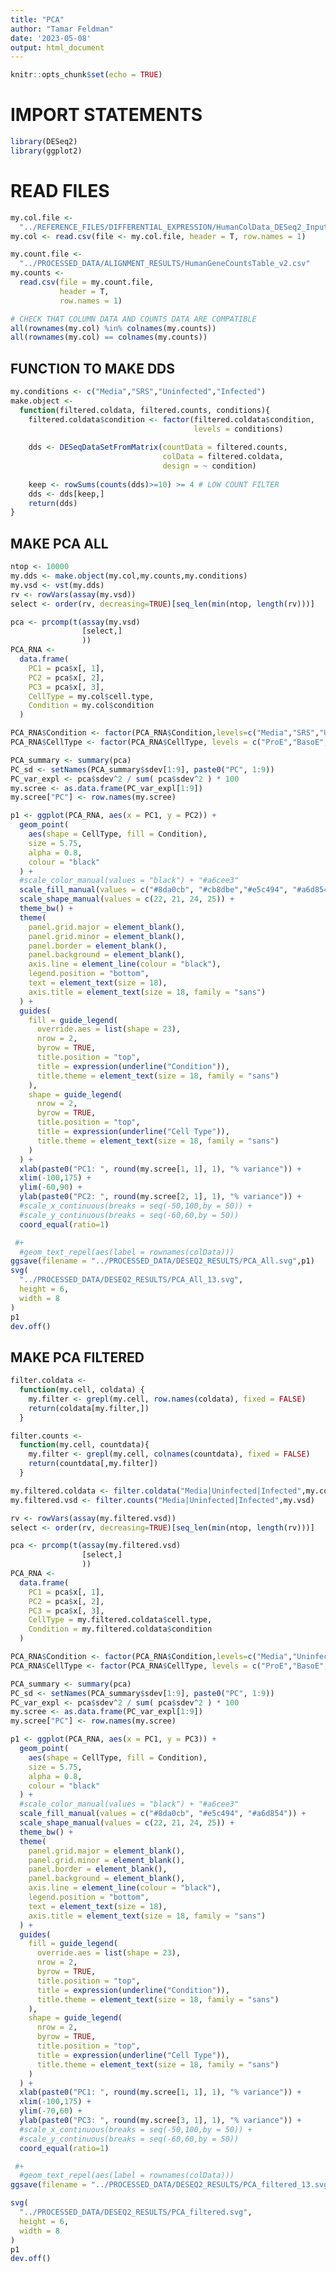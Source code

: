 ---
title: "PCA"
author: "Tamar Feldman"
date: '2023-05-08'
output: html_document
---

```{r setup, include=FALSE}
knitr::opts_chunk$set(echo = TRUE)
```

# IMPORT STATEMENTS

```{r include = FALSE}
library(DESeq2)
library(ggplot2)
```

# READ FILES

```{r}
my.col.file <-
  "../REFERENCE_FILES/DIFFERENTIAL_EXPRESSION/HumanColData_DESeq2_Input.csv"
my.col <- read.csv(file <- my.col.file, header = T, row.names = 1)

my.count.file <-
  "../PROCESSED_DATA/ALIGNMENT_RESULTS/HumanGeneCountsTable_v2.csv"
my.counts <-
  read.csv(file = my.count.file,
           header = T,
           row.names = 1)

# CHECK THAT COLUMN DATA AND COUNTS DATA ARE COMPATIBLE
all(rownames(my.col) %in% colnames(my.counts))
all(rownames(my.col) == colnames(my.counts))
```

## FUNCTION TO MAKE DDS

```{r}
my.conditions <- c("Media","SRS","Uninfected","Infected")
make.object <-
  function(filtered.coldata, filtered.counts, conditions){
    filtered.coldata$condition <- factor(filtered.coldata$condition, 
                                         levels = conditions)
    
    dds <- DESeqDataSetFromMatrix(countData = filtered.counts,
                                  colData = filtered.coldata,
                                  design = ~ condition)
    
    keep <- rowSums(counts(dds)>=10) >= 4 # LOW COUNT FILTER
    dds <- dds[keep,]
    return(dds)
}
```

## MAKE PCA ALL
```{r}
ntop <- 10000
my.dds <- make.object(my.col,my.counts,my.conditions)
my.vsd <- vst(my.dds)
rv <- rowVars(assay(my.vsd))
select <- order(rv, decreasing=TRUE)[seq_len(min(ntop, length(rv)))]

pca <- prcomp(t(assay(my.vsd)
                [select,]
                ))
PCA_RNA <-
  data.frame(
    PC1 = pca$x[, 1],
    PC2 = pca$x[, 2],
    PC3 = pca$x[, 3],
    CellType = my.col$cell.type,
    Condition = my.col$condition
  )

PCA_RNA$Condition <- factor(PCA_RNA$Condition,levels=c("Media","SRS","Uninfected","Infected"))
PCA_RNA$CellType <- factor(PCA_RNA$CellType, levels = c("ProE","BasoE","PolyE","OrthoE"))

PCA_summary <- summary(pca)
PC_sd <- setNames(PCA_summary$sdev[1:9], paste0("PC", 1:9))
PC_var_expl <- pca$sdev^2 / sum( pca$sdev^2 ) * 100
my.scree <- as.data.frame(PC_var_expl[1:9])
my.scree["PC"] <- row.names(my.scree)

p1 <- ggplot(PCA_RNA, aes(x = PC1, y = PC2)) +
  geom_point(
    aes(shape = CellType, fill = Condition),
    size = 5.75,
    alpha = 0.8,
    colour = "black"
  ) +
  #scale_color_manual(values = "black") + "#a6cee3"
  scale_fill_manual(values = c("#8da0cb", "#cb8dbe","#e5c494", "#a6d854")) +
  scale_shape_manual(values = c(22, 21, 24, 25)) +
  theme_bw() +
  theme(
    panel.grid.major = element_blank(),
    panel.grid.minor = element_blank(),
    panel.border = element_blank(),
    panel.background = element_blank(),
    axis.line = element_line(colour = "black"),
    legend.position = "bottom",
    text = element_text(size = 18),
    axis.title = element_text(size = 18, family = "sans")
  ) +
  guides(
    fill = guide_legend(
      override.aes = list(shape = 23),
      nrow = 2,
      byrow = TRUE,
      title.position = "top",
      title = expression(underline("Condition")),
      title.theme = element_text(size = 18, family = "sans")
    ),
    shape = guide_legend(
      nrow = 2,
      byrow = TRUE,
      title.position = "top",
      title = expression(underline("Cell Type")),
      title.theme = element_text(size = 18, family = "sans")
    )
  ) +
  xlab(paste0("PC1: ", round(my.scree[1, 1], 1), "% variance")) +
  xlim(-100,175) +
  ylim(-60,90) +
  ylab(paste0("PC2: ", round(my.scree[2, 1], 1), "% variance")) +
  #scale_x_continuous(breaks = seq(-50,100,by = 50)) +
  #scale_y_continuous(breaks = seq(-60,60,by = 50)) 
  coord_equal(ratio=1)

 #+
  #geom_text_repel(aes(label = rownames(colData)))
ggsave(filename = "../PROCESSED_DATA/DESEQ2_RESULTS/PCA_All.svg",p1)
svg(
  "../PROCESSED_DATA/DESEQ2_RESULTS/PCA_All_13.svg",
  height = 6,
  width = 8
)
p1
dev.off()
```

## MAKE PCA FILTERED

```{r}
filter.coldata <-
  function(my.cell, coldata) {
    my.filter <- grepl(my.cell, row.names(coldata), fixed = FALSE)
    return(coldata[my.filter,])
  }

filter.counts <-
  function(my.cell, countdata){
    my.filter <- grepl(my.cell, colnames(countdata), fixed = FALSE)
    return(countdata[,my.filter])
  }

my.filtered.coldata <- filter.coldata("Media|Uninfected|Infected",my.col)
my.filtered.vsd <- filter.counts("Media|Uninfected|Infected",my.vsd)
```

```{r}
rv <- rowVars(assay(my.filtered.vsd))
select <- order(rv, decreasing=TRUE)[seq_len(min(ntop, length(rv)))]

pca <- prcomp(t(assay(my.filtered.vsd)
                [select,]
                ))
PCA_RNA <-
  data.frame(
    PC1 = pca$x[, 1],
    PC2 = pca$x[, 2],
    PC3 = pca$x[, 3],
    CellType = my.filtered.coldata$cell.type,
    Condition = my.filtered.coldata$condition
  )

PCA_RNA$Condition <- factor(PCA_RNA$Condition,levels=c("Media","Uninfected","Infected"))
PCA_RNA$CellType <- factor(PCA_RNA$CellType, levels = c("ProE","BasoE","PolyE","OrthoE"))

PCA_summary <- summary(pca)
PC_sd <- setNames(PCA_summary$sdev[1:9], paste0("PC", 1:9))
PC_var_expl <- pca$sdev^2 / sum( pca$sdev^2 ) * 100
my.scree <- as.data.frame(PC_var_expl[1:9])
my.scree["PC"] <- row.names(my.scree)
```

```{r}
p1 <- ggplot(PCA_RNA, aes(x = PC1, y = PC3)) +
  geom_point(
    aes(shape = CellType, fill = Condition),
    size = 5.75,
    alpha = 0.8,
    colour = "black"
  ) +
  #scale_color_manual(values = "black") + "#a6cee3"
  scale_fill_manual(values = c("#8da0cb", "#e5c494", "#a6d854")) +
  scale_shape_manual(values = c(22, 21, 24, 25)) +
  theme_bw() +
  theme(
    panel.grid.major = element_blank(),
    panel.grid.minor = element_blank(),
    panel.border = element_blank(),
    panel.background = element_blank(),
    axis.line = element_line(colour = "black"),
    legend.position = "bottom",
    text = element_text(size = 18),
    axis.title = element_text(size = 18, family = "sans")
  ) +
  guides(
    fill = guide_legend(
      override.aes = list(shape = 23),
      nrow = 2,
      byrow = TRUE,
      title.position = "top",
      title = expression(underline("Condition")),
      title.theme = element_text(size = 18, family = "sans")
    ),
    shape = guide_legend(
      nrow = 2,
      byrow = TRUE,
      title.position = "top",
      title = expression(underline("Cell Type")),
      title.theme = element_text(size = 18, family = "sans")
    )
  ) +
  xlab(paste0("PC1: ", round(my.scree[1, 1], 1), "% variance")) +
  xlim(-100,175) +
  ylim(-70,60) +
  ylab(paste0("PC3: ", round(my.scree[3, 1], 1), "% variance")) +
  #scale_x_continuous(breaks = seq(-50,100,by = 50)) +
  #scale_y_continuous(breaks = seq(-60,60,by = 50)) 
  coord_equal(ratio=1)

 #+
  #geom_text_repel(aes(label = rownames(colData)))
ggsave(filename = "../PROCESSED_DATA/DESEQ2_RESULTS/PCA_filtered_13.svg",p1)
```

```{r}
svg(
  "../PROCESSED_DATA/DESEQ2_RESULTS/PCA_filtered.svg",
  height = 6,
  width = 8
)
p1
dev.off()
```

